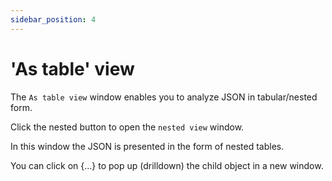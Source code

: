 ```yaml
---
sidebar_position: 4
---
```



# 'As table' view

The `As table view` window enables you to analyze JSON in tabular/nested form.

Click the <DummyButton>nested</DummyButton> button to open the `nested view` window.

In this window the JSON is presented in the form of nested tables.

<ActivePanelSign />

You can click on {...} to pop up (drilldown) the child object in a new window.

<EscCloseWindow />
